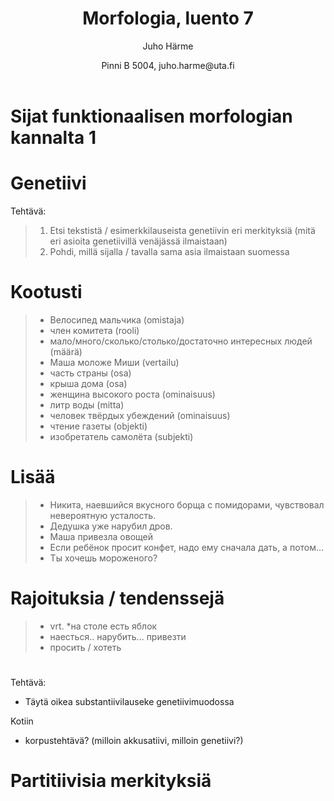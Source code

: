 % Morfologia, luento 7
% Juho Härme
% Pinni B 5004, juho.harme@uta.fi


# Sijat funktionaalisen morfologian kannalta 1

# Genetiivi

Tehtävä: 

>1. Etsi tekstistä / esimerkkilauseista genetiivin eri merkityksiä (mitä eri asioita genetiivillä venäjässä ilmaistaan)
>2. Pohdi, millä sijalla / tavalla sama asia ilmaistaan suomessa

# Kootusti

>- Велосипед мальчика  (omistaja)
>- член комитета (rooli)
>- мало/много/сколько/столько/достаточно интересных людей (määrä)
>- Маша моложе Миши (vertailu)
>- часть страны (osa)
>- крыша дома (osa)
>- женщина высокого роста  (ominaisuus)
>- литр воды (mitta)
>- человек твёрдых убеждений (ominaisuus)
>- чтение газеты (objekti)
>- изобретатель самолёта (subjekti)

# Lisää

>- Никита, наевшийся вкусного борща с помидорами, чувствовал невероятную усталость.
>- Дедушка уже нарубил дров.
>- Маша привезла овощей
>- Если ребёнок просит конфет, надо ему сначала дать, а потом...
>- Ты хочешь мороженого?

# Rajoituksia / tendenssejä

>- vrt. \*на столе есть яблок
>- наесться.. нарубить... привезти
>- просить / хотеть

#

Tehtävä:

- Täytä oikea substantiivilauseke genetiivimuodossa

Kotiin

- korpustehtävä? (milloin akkusatiivi, milloin genetiivi?)

# Partitiivisia merkityksiä

<!--  pandoc -f markdown -s luento7.rmd -t slideous -o luento7.html --self-contained --include-in-header=fontheader.html --smart -->

